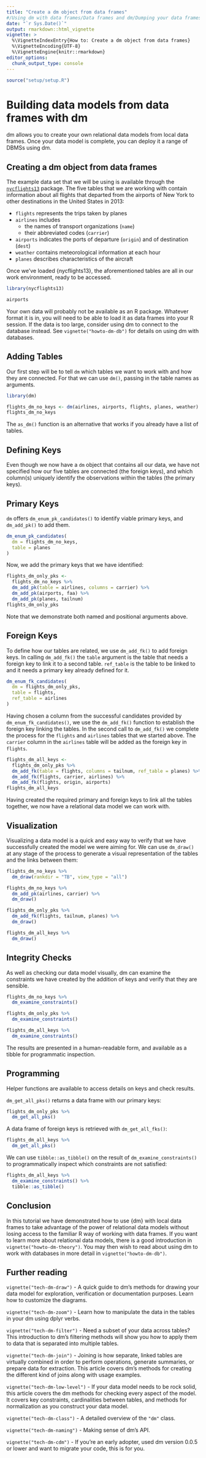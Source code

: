 ```yaml
---
title: "Create a dm object from data frames"
#/Using dm with data frames/Data frames and dm/Dumping your data frames into dm/Getting data frames into dm/From data frame to data model with dm/Turn your data frame into a datamodel with dm/Building data models from data frames with dm
date: "`r Sys.Date()`"
output: rmarkdown::html_vignette
vignette: >
  %\VignetteIndexEntry{How to: Create a dm object from data frames}
  %\VignetteEncoding{UTF-8}
  %\VignetteEngine{knitr::rmarkdown}
editor_options:
  chunk_output_type: console
---
```



``````r
source("setup/setup.R")
``````

# Building data models from data frames with dm

dm allows you to create your own relational data models from local data frames.
Once your data model is complete, you can deploy it a range of DBMSs using dm.

## Creating a dm object from data frames

The example data set that we will be using is available through the [`nycflights13`](https://github.com/hadley/nycflights13) package.
The five tables that we are working with contain information about all flights that departed from the airports of New York to other destinations in the United States in 2013:

- `flights` represents the trips taken by planes
- `airlines` includes
  - the names of transport organizations (`name`)
  - their abbreviated codes (`carrier`)
- `airports` indicates the ports of departure (`origin`) and of destination (`dest`)
- `weather` contains meteorological information at each hour
- `planes` describes characteristics of the aircraft

Once we've loaded {nycflights13}, the aforementioned tables are all in our work environment, ready to be accessed.

```r
library(nycflights13)

airports
```

Your own data will probably not be available as an R package.
Whatever format it is in, you will need to be able to load it as data frames into your R session.
If the data is too large, consider using dm to connect to the database instead.
See `vignette("howto-dm-db")` for details on using dm with databases.

## Adding Tables

Our first step will be to tell `dm` which tables we want to work with and how they are connected.
For that we can use `dm()`, passing in the table names as arguments.

```r
library(dm)

flights_dm_no_keys <- dm(airlines, airports, flights, planes, weather)
flights_dm_no_keys
```

The `as_dm()` function is an alternative that works if you already have a list of tables.

## Defining Keys

Even though we now have a `dm` object that contains all our data, we have not specified how our five tables are connected (the foreign keys), and which column(s) uniquely identify the observations within the tables (the primary keys).

## Primary Keys

`dm` offers `dm_enum_pk_candidates()` to identify viable primary keys, and `dm_add_pk()` to add them.
```r
dm_enum_pk_candidates(
  dm = flights_dm_no_keys,
  table = planes
)
```

Now, we add the primary keys that we have identified:

```r
flights_dm_only_pks <-
  flights_dm_no_keys %>%
  dm_add_pk(table = airlines, columns = carrier) %>%
  dm_add_pk(airports, faa) %>%
  dm_add_pk(planes, tailnum)
flights_dm_only_pks
```

Note that we demonstrate both named and positional arguments above.

## Foreign Keys

To define how our tables are related, we use `dm_add_fk()` to add foreign keys.
In calling `dm_add_fk()` the `table` argument is the table that needs a foreign key to link it to a second table.
`ref_table` is the table to be linked to and it needs a primary key already defined for it.

```r
dm_enum_fk_candidates(
  dm = flights_dm_only_pks,
  table = flights,
  ref_table = airlines
)
```


Having chosen a column from the successful candidates provided by `dm_enum_fk_candidates()`, we use the `dm_add_fk()` function to establish the foreign key linking the tables.
In the second call to `dm_add_fk()` we complete the process for the `flights` and `airlines` tables that we started above.
The `carrier` column in the `airlines` table will be added as the foreign key in `flights`.

```r
flights_dm_all_keys <-
  flights_dm_only_pks %>%
  dm_add_fk(table = flights, columns = tailnum, ref_table = planes) %>%
  dm_add_fk(flights, carrier, airlines) %>%
  dm_add_fk(flights, origin, airports)
flights_dm_all_keys
```

Having created the required primary and foreign keys to link all the tables together, we now have a relational data model we can work with.

## Visualization

Visualizing a data model is a quick and easy way to verify that we have successfully created the model we were aiming for.
We can use `dm_draw()` at any stage of the process to generate a visual representation of the tables and the links between them:

```r
flights_dm_no_keys %>%
  dm_draw(rankdir = "TB", view_type = "all")

flights_dm_no_keys %>%
  dm_add_pk(airlines, carrier) %>%
  dm_draw()

flights_dm_only_pks %>%
  dm_add_fk(flights, tailnum, planes) %>%
  dm_draw()

flights_dm_all_keys %>%
  dm_draw()
```


## Integrity Checks

As well as checking our data model visually, dm can examine the constraints we have created by the addition of keys and verify that they are sensible.

```r
flights_dm_no_keys %>%
  dm_examine_constraints()

flights_dm_only_pks %>%
  dm_examine_constraints()

flights_dm_all_keys %>%
  dm_examine_constraints()
```

The results are presented in a human-readable form, and available as a tibble for programmatic inspection.


## Programming

Helper functions are available to access details on keys and check results.

`dm_get_all_pks()` returns a data frame with our primary keys:

```r
flights_dm_only_pks %>%
  dm_get_all_pks()
```

A data frame of foreign keys is retrieved with `dm_get_all_fks()`:

```r
flights_dm_all_keys %>%
  dm_get_all_pks()
```

We can use `tibble::as_tibble()` on the result of `dm_examine_constraints()` to programmatically inspect which constraints are not satisfied:

```r
flights_dm_all_keys %>%
  dm_examine_constraints() %>%
  tibble::as_tibble()
```

## Conclusion

In this tutorial we have demonstrated how to use {dm} with local data frames to take advantage of the power of relational data models without losing access to the familiar R way of working with data frames.
If you want to learn more about relational data models, there is a good introduction in `vignette("howto-dm-theory")`. You may then wish to read about using dm to work with databases in more detail in `vignette("howto-dm-db")`.

## Further reading

`vignette("tech-dm-draw")` - A quick guide to dm's methods for drawing your data model for exploration, verification or documentation purposes. Learn how to customize the diagrams.

`vignette("tech-dm-zoom")` - Learn how to manipulate the data in the tables in your dm using dplyr verbs.

`vignette("tech-dm-filter")` - Need a subset of your data across tables? This introduction to dm's filtering methods will show you how to apply them to data that is separated into multiple tables.

`vignette("tech-dm-join")` - Joining is how separate, linked tables are virtually combined in order to perform operations, generate summaries, or prepare data for extraction. This article covers dm's methods for creating the different kind of joins along with usage examples.

`vignette("tech-dm-low-level")` - If your data model needs to be rock solid, this article covers the dm methods for checking every aspect of the model. It covers key constraints, cardinalities between tables, and methods for normalization as you construct your data model.

`vignette("tech-dm-class")` - A detailed overview of the `"dm"` class.

`vignette("tech-dm-naming")` - Making sense of dm's API.

`vignette("tech-dm-cdm")` - If you're an early adopter, used dm version 0.0.5 or lower and want to migrate your code, this is for you.
